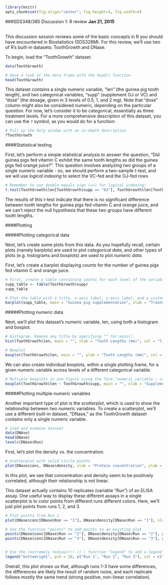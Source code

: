 ```r
library(knitr)
opts_chunk$set(fig.align="center", fig.height=4, fig.width=4)
```
###SDS348/385 Discussion 1: R review
**Jan 21, 2015**
<br><br>

This discussion session reviews some of the basic concepts in R you should have encountered in Biostatistics (SDS328M). For this review, we'll use two of R's built-in datasets: ToothGrowth and DNase.

To begin, load the "ToothGrowth" dataset.
```r
data(ToothGrowth)

# Have a look at the data frame with the head() function
head(ToothGrowth)
```

This dataset contains a single numeric variable, "len" (the guinea pig tooth length), and two categorical variables, "supp" (supplement OJ or VC) and "dose" (the dosage, given in 3 levels of 0.5, 1, and 2 mg). Note that "dose" column might also be considered numeric, depending on the particular question. For now, let's consider it to be categorical, essentially as three treatment levels.
For a more comprehensive description of this dataset, you can use the `?` symbol, as you would do for a function:
```r
# Pull up the help window with an in-depth description
?ToothGrowth
```

####Statistical testing

First, let's perform a simple statistical analysis to answer the question, "Did guinea pigs fed vitamin C exhibit the same tooth lengths as did the guinea pigs fed orange juice?". This question involves analyzing two groups of a single numeric variable - so, we should perform a two-sample t-test, and we will use *logical indexing* to select the VC-fed and the OJ-fed rows
```r
# Remember to use double equals sign (==) for logical indexing!
t.test(ToothGrowth$len[ToothGrowth$supp == "OJ"], ToothGrowth$len[ToothGrowth$supp == "VC"])
```

The results of this t-test indicate that there is no significant difference between tooth lengths for guinea pigs fed vitamin C and orange juice, and we can't reject the null hypothesis that these two groups have different tooth lengths.

####Plotting

#####Plotting categorical data 

Next, let's create some plots from this data. As you hopefully recall, certain plots (namely barplots) are used to plot *categorical data*, and other types of plots (e.g. histograms and boxplots) are used to plot *numeric data*.

First, let's create a barplot displaying *counts* for the number of guinea pigs fed vitamin C and orange juice. 
```r

# First, create a table containing counts for each level of the variable
supp_table <- table(ToothGrowth$supp)
supp_table

# Plot the table with a title, x-axis label, y-axis label, and a custom color
barplot(supp_table, main = "Guinea pig supplementation", xlab = "Treatment", ylab = "Count", col = "mediumseagreen")
```

#####Plotting numeric data

Next, we'll plot this dataset's numeric variable, len, using both a histogram and boxplot.
```r
# Histogram. Remove any title by specifying "" for main().
hist(ToothGrowth$len, main = "", xlab = "Tooth Lengths (mm)", col = "lightsteelblue1")

# Boxplot
boxplot(ToothGrowth$len, main = "", ylab = "Tooth Lengths (mm)", col = "coral2")
```

We can also create individual boxplots, within a single plotting frame, for a given numeric variable across levels of a different categorical variable.
```r
# Multiple boxplots in one figure using the form "numeric_variable ~ categorical_variable"
boxplot(ToothGrowth$len ~ ToothGrowth$supp, main = "", xlab = "Supplement", ylab = "Tooth Lengths (mm)", col = c("gold", "tan1"))
```

#####Plotting multiple numeric variables

Another important type of plot is the *scatterplot*, which is used to show the relationship between two numeric variables. To create a scatterplot, we'll use a different built-in dataset, "DNase," as the ToothGrowth dataset contains only a single numeric variable.
```r
# Load and examine dataset
data(DNAse)
head(DNase)
levels(DNase$Run)
```

First, let's plot the density vs. the concentration.
```r
# Scatterplot with solid circle points
plot(DNase$conc, DNase$density, xlab = "Protein concentration", ylab = "Optical density", pch = 20)
```

In this plot, we see that concentration and density seem to be positively correlated, although their relationship is not linear.

This dataset actually contains 10 replicates (variable "Run") of an ELISA assay. One useful way to display these different assays in a single scatterplot is to color points from different runs different colors. Here, we'll just plot points from runs 1, 2, and 3.
```r
# Plot points from Run 1
plot(DNase$conc[DNase$Run == "1"], DNase$density[DNase$Run == "1"], xlab = "Protein concentration", ylab = "Optical density", pch = 20, col = "midnightblue")

# Use the function "points" to add points to an existing plot
points(DNase$conc[DNase$Run == "2"], DNase$density[DNase$Run == "2"], pch = 20, col = "mediumorchid3")
points(DNase$conc[DNase$Run == "3"], DNase$density[DNase$Run == "3"], pch = 20, col = "darksalmon")


# Use the (extremely tedious!!! :( ) function "legend" to add a legend to distinguish points
legend("bottomright", pch = 20, c("Run 1", "Run 2", "Run 3"), col = c("midnightblue", "mediumorchid3", "darksalmon"))
```

Overall, this plot shows us that, although runs 1-3 have some differences, the differences are likely the result of random noise, and each replicate follows mostly the same trend (strong positive, non-linear correlation).








